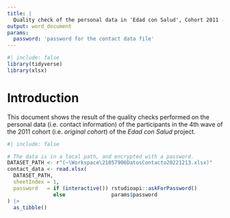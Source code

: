 ```yaml
---
title: |
  Quality check of the personal data in 'Edad con Salud', Cohort 2011 - wave 4
output: word_document
params:
  password: 'password for the contact data file'
---
```


```r
#| include: false
library(tidyverse)
library(xlsx)
```


# Introduction

This document shows the result of the quality checks performed on the personal
data (i.e. contact information) of the participants in the 4th wave of the 2011
cohort (i.e. *original cohort*) of the *Edad con Salud* project.

```r
#| include: false

# The data is in a local path, and encrypted with a password.
DATASET_PATH <- r"(~\Workspace\21057906DatosContacto20221213.xlsx)"
contact_data <- read.xlsx(
  DATASET_PATH,
  sheetIndex = 1,
  password   = if (interactive()) rstudioapi::askForPassword()
               else               params$password
) |>
  as_tibble()
```


